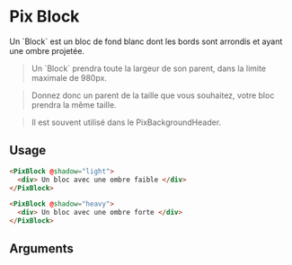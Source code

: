 
<Meta
  title='Layout/Block'
  component='PixBlock'
  decorators={[centered]}
  argTypes={stories.argTypes}
/>

# Pix Block

Un \`Block\` est un bloc de fond blanc dont les bords sont arrondis et ayant une ombre projetée.

> Un \`Block\` prendra toute la largeur de son parent, dans la limite maximale de 980px.

> Donnez donc un parent de la taille que vous souhaitez, votre bloc prendra la même taille.

> Il est souvent utilisé dans le PixBackgroundHeader.

<Canvas>
  <Story name="Block" story={stories.block} height={60} />
</Canvas>


## Usage

```html
<PixBlock @shadow="light">
  <div> Un bloc avec une ombre faible </div>
</PixBlock>

<PixBlock @shadow="heavy">
  <div> Un bloc avec une ombre forte </div>
</PixBlock>

```

## Arguments

<ArgsTable story="Block" />
